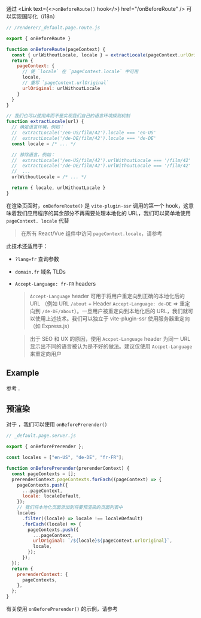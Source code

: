 
通过 <Link text={<><code>onBeforeRoute()</code> hook</>} href="/onBeforeRoute" /> 可以实现国际化（i18n）

```js
// /renderer/_default.page.route.js

export { onBeforeRoute }

function onBeforeRoute(pageContext) {
  const { urlWithoutLocale, locale } = extractLocale(pageContext.urlOriginal)
  return {
    pageContext: {
      // 使 `locale` 在 `pageContext.locale` 中可用
      locale,
      // 重写 `pageContext.urlOriginal`
      urlOriginal: urlWithoutLocale
    }
  }
}

// 我们也可以使用库而不是实现我们自己的语言环境探测机制
function extractLocale(url) {
  // 确定语言环境，例如：
  //  extractLocale('/en-US/film/42').locale === 'en-US'
  //  extractLocale('/de-DE/film/42').locale === 'de-DE'
  const locale = /* ... */

  // 移除语言，例如：
  //  extractLocale('/en-US/film/42').urlWithoutLocale === '/film/42'
  //  extractLocale('/de-DE/film/42').urlWithoutLocale === '/film/42'
  //  ...
  urlWithoutLocale = /* ... */

  return { locale, urlWithoutLocale }
}
```

在渲染页面时，`onBeforeRoute()` 是 `vite-plugin-ssr` 调用的第一个 hook，这意味着我们应用程序的其余部分不再需要处理本地化的 URL，我们可以简单地使用 `pageContext. locale` 代替

> 在所有 React/Vue 组件中访问 `pageContext.locale`，请参考 <Link href="/pageContext-anywhere" />

此技术还适用于：

- `?lang=fr` 查询参数
- `domain.fr` 域名 TLDs
- `Accept-Language: fr-FR` headers

  > `Accept-Language` header 可用于将用户重定向到正确的本地化后的 URL （例如 URL `/about` + Header `Accept-Language: de-DE` => 重定向到 `/de-DE/about`）。一旦用户被重定向到本地化后的 URL，我们就可以使用上述技术。我们可以独立于 vite-plugin-ssr 使用服务器重定向（如 Express.js）

  > 出于 SEO 和 UX 的原因，使用 `Accpet-Language` header 为同一 URL 显示出不同的语言被认为是不好的做法。建议仅使用 `Accpet-Language` 来重定向用户

## Example

参考 <RepoLink path='/examples/i18n/' />.

## 预渲染

对于 <Link text="pre-rendering" href="/pre-rendering" />，我们可以使用 `onBeforePrerender()`

```js
// _default.page.server.js

export { onBeforePrerender };

const locales = ["en-US", "de-DE", "fr-FR"];

function onBeforePrerender(prerenderContext) {
  const pageContexts = [];
  prerenderContext.pageContexts.forEach((pageContext) => {
    pageContexts.push({
      ...pageContext,
      locale: localeDefault,
    });
    // 我们将本地化页面添加到将要预渲染的页面列表中
    locales
      .filter((locale) => locale !== localeDefault)
      .forEach((locale) => {
        pageContexts.push({
          ...pageContext,
          urlOriginal: `/${locale}${pageContext.urlOriginal}`,
          locale,
        });
      });
  });
  return {
    prerenderContext: {
      pageContexts,
    },
  };
}
```

有关使用 `onBeforePrerender()` 的示例，请参考 <RepoLink path='/examples/i18n/' />
